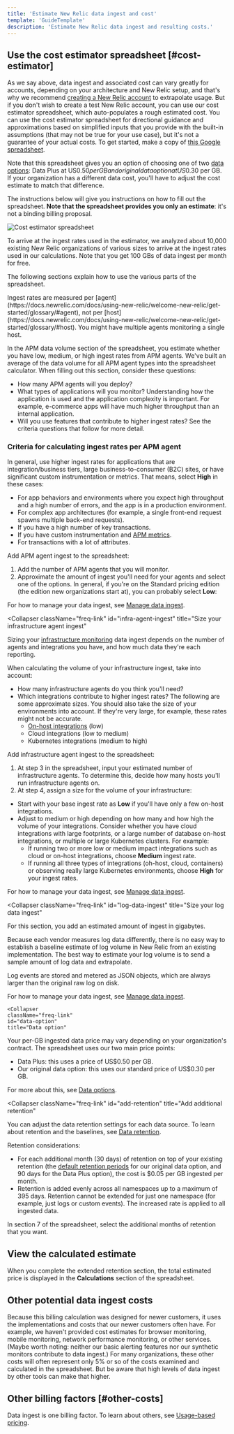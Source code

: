 ```yaml
---
title: 'Estimate New Relic data ingest and cost'
template: 'GuideTemplate'
description: 'Estimate New Relic data ingest and resulting costs.'
---
```



## Use the cost estimator spreadsheet [#cost-estimator]

As we say above, data ingest and associated cost can vary greatly for accounts, depending on your architecture and New Relic setup, and that's why we recommend [creating a New Relic account](#use-account) to extrapolate usage. But if you don't wish to create a test New Relic account, you can use our cost estimator spreadsheet, which auto-populates a rough estimated cost. You can use the cost estimator spreadsheet for directional guidance and approximations based on simplified inputs that you provide with the built-in assumptions (that may not be true for your use case), but it's not a guarantee of your actual costs. To get started, make a copy of [this Google spreadsheet](https://docs.google.com/spreadsheets/d/1natQ4YhmjDIH8YgkPblIRP2R8h07V4TNAw3EJDu91_g/edit?usp=sharing). 

Note that this spreadsheet gives you an option of choosing one of two [data options](https://docs.newrelic.com/docs/accounts/accounts-billing/new-relic-one-pricing-billing/data-ingest-billing#data-prices): Data Plus at US$0.50 per GB and original data option at US$0.30 per GB. If your organization has a different data cost, you'll have to adjust the cost estimate to match that difference. 

The instructions below will give you instructions on how to fill out the spreadsheet. **Note that the spreadsheet provides you only an estimate**: it's not a binding billing proposal.

![Cost estimator spreadsheet](../../../images/new-relic-data-ingest-cost-estimator.png)

To arrive at the ingest rates used in the estimator, we analyzed about 10,000 existing New Relic organizations of various sizes to arrive at the ingest rates used in our calculations. Note that you get 100 GBs of data ingest per month for free.

The following sections explain how to use the various parts of the spreadsheet.

<CollapserGroup>
  <Collapser
    className="freq-link"
    id="apm-ingest-rates"
    title="Size your APM agent ingest"
  >
Ingest rates are measured per [agent](https://docs.newrelic.com/docs/using-new-relic/welcome-new-relic/get-started/glossary/#agent), not per [host](https://docs.newrelic.com/docs/using-new-relic/welcome-new-relic/get-started/glossary/#host). You might have multiple agents monitoring a single host.

In the APM data volume section of the spreadsheet, you estimate whether you have low, medium, or high ingest rates from APM agents. We've built an average of the data volume for all APM agent types into the spreadsheet calculator. When filling out this section, consider these questions:

* How many APM agents will you deploy?
* What types of applications will you monitor? Understanding how the application is used and the application complexity is important. For example, e-commerce apps will have much higher throughput than an internal application.
* Will you use features that contribute to higher ingest rates? See the criteria questions that follow for more detail.

### Criteria for calculating ingest rates per APM agent

In general, use higher ingest rates for applications that are integration/business tiers, large business-to-consumer (B2C) sites, or have significant custom instrumentation or metrics. That means, select **High** in these cases:

* For app behaviors and environments where you expect high throughput and a high number of errors, and the app is in a production environment.
* For complex app architectures (for example, a single front-end request spawns multiple back-end requests).
* If you have a high number of key transactions.
* If you have custom instrumentation and [APM metrics](https://docs.newrelic.com/docs/data-apis/understand-data/new-relic-data-types/#metrics).
* For transactions with a lot of attributes.

Add APM agent ingest to the spreadsheet:

1. Add the number of APM agents that you will monitor.
2. Approximate the amount of ingest you'll need for your agents and select one of the options. In general, if you're on the Standard pricing edition (the edition new organizations start at), you can probably select **Low**:

For how to manage your data ingest, see [Manage data ingest](https://docs.newrelic.com/docs/data-apis/manage-data/manage-data-coming-new-relic/#adjust-ingest).
  </Collapser>

  <Collapser
    className="freq-link"
    id="infra-agent-ingest"
    title="Size your infrastructure agent ingest"
  >
Sizing your [infrastructure monitoring](https://docs.newrelic.com/docs/infrastructure/infrastructure-monitoring/get-started/get-started-infrastructure-monitoring) data ingest depends on the number of agents and integrations you have, and how much data they're each reporting.

When calculating the volume of your infrastructure ingest, take into account:

* How many infrastructure agents do you think you'll need?
* Which integrations contribute to higher ingest rates? The following are some approximate sizes. You should also take the size of your environments into account. If they're very large, for example, these rates might not be accurate.
  * [On-host integrations](https://docs.newrelic.com/docs/infrastructure/host-integrations/get-started/introduction-host-integrations) (low)
  * Cloud integrations (low to medium)
  * Kubernetes integrations (medium to high)

Add infrastructure agent ingest to the spreadsheet:

1. At step 3 in the spreadsheet, input your estimated number of infrastructure agents. To determine this, decide how many hosts you'll run infrastructure agents on.
2. At step 4, assign a size for the volume of your infrastructure:
* Start with your base ingest rate as **Low** if you'll have only a few on-host integrations.
* Adjust to medium or high depending on how many and how high the volume of your integrations. Consider whether you have cloud integrations with large footprints, or a large number of database on-host integrations, or multiple or large Kubernetes clusters. For example:
  * If running two or more low or medium impact integrations such as cloud or on-host integrations, choose **Medium** ingest rate.
  * If running all three types of integrations (oh-host, cloud, containers) or observing really large Kubernetes environments, choose **High** for your ingest rates.

For how to manage your data ingest, see [Manage data ingest](https://docs.newrelic.com/docs/data-apis/manage-data/manage-data-coming-new-relic/#adjust-ingest).
  </Collapser>

  <Collapser
    className="freq-link"
    id="log-data-ingest"
    title="Size your log data ingest"
  >
For this section, you add an estimated amount of ingest in gigabytes.

Because each vendor measures log data differently, there is no easy way to establish a baseline estimate of log volume in New Relic from an existing implementation. The best way to estimate your log volume is to send a sample amount of log data and extrapolate.
    
Log events are stored and metered as JSON objects, which are always larger than the original raw log on disk.

For how to manage your data ingest, see [Manage data ingest](https://docs.newrelic.com/docs/data-apis/manage-data/manage-data-coming-new-relic/#adjust-ingest).
    
  </Collapser>

    <Collapser
    className="freq-link"
    id="data-option"
    title="Data option"
  >
Your per-GB ingested data price may vary depending on your organization's contract. The spreadsheet uses our two main price points:  
* Data Plus: this uses a price of US$0.50 per GB.  
* Our original data option: this uses our standard price of US$0.30 per GB.

For more about this, see [Data options](https://docs.newrelic.com/docs/accounts/accounts-billing/new-relic-one-pricing-billing/data-ingest-billing#data-prices).
  </Collapser>

  <Collapser
    className="freq-link"
    id="add-retention"
    title="Add additional retention"
  >
You can adjust the data retention settings for each data source. To learn about retention and the baselines, see [Data retention](https://docs.newrelic.com/docs/data-apis/manage-data/manage-data-retention).

Retention considerations:

* For each additional month (30 days) of retention on top of your existing retention (the [default retention periods](https://docs.newrelic.com/docs/data-apis/manage-data/manage-data-retention) for our original data option, and 90 days for the Data Plus option), the cost is $0.05 per GB ingested per month.
* Retention is added evenly across all namespaces up to a maximum of 395 days. Retention cannot be extended for just one namespace (for example, just logs or custom events). The increased rate is applied to all ingested data.

In section 7 of the spreadsheet, select the additional months of retention that you want.
  </Collapser>
</CollapserGroup>

## View the calculated estimate

When you complete the extended retention section, the total estimated price is displayed in the **Calculations** section of the spreadsheet.

## Other potential data ingest costs

Because this billing calculation was designed for newer customers, it uses the implementations and costs that our newer customers often have. For example, we haven't provided cost estimates for browser monitoring, mobile monitoring, network performance monitoring, or other services. (Maybe worth noting: neither our basic alerting features nor our synthetic monitors contribute to data ingest.) For many organizations, these other costs will often represent only 5% or so of the costs examined and calculated in the spreadsheet. But be aware that high levels of data ingest by other tools can make that higher.

## Other billing factors [#other-costs]

Data ingest is one billing factor. To learn about others, see [Usage-based pricing](https://docs.newrelic.com/docs/accounts/accounts-billing/new-relic-one-pricing-billing/new-relic-one-pricing-billing).